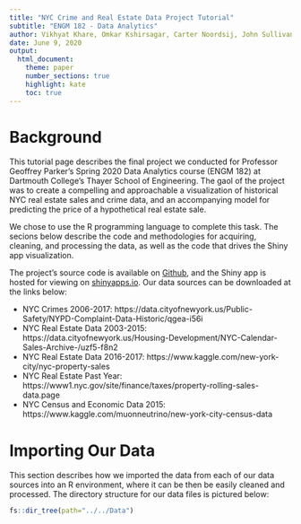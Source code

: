 ```yaml
---
title: "NYC Crime and Real Estate Data Project Tutorial"
subtitle: "ENGM 182 - Data Analytics"
author: Vikhyat Khare, Omkar Kshirsagar, Carter Noordsij, John Sullivan
date: June 9, 2020
output:
  html_document:
    theme: paper
    number_sections: true
    highlight: kate
    toc: true
---
```


# Background

This tutorial page describes the final project we conducted for Professor Geoffrey Parker's Spring 2020 Data Analytics course (ENGM 182) at Dartmouth College's Thayer School of Engineering. The gaol of the project was to create a compelling and approachable a visualization of historical NYC real estate sales and crime data, and an accompanying model for predicting the price of a hypothetical real estate sale.

We chose to use the R programming language to complete this task. The secions below describe the code and methodologies for acquiring, cleaning, and processing the data, as well as the code that drives the Shiny app visualization.

The project's source code is available on [Github](https://github.com/sulljohn/Engm182_Project), and the Shiny app is hosted for viewing on [shinyapps.io](https://jcnoordsij.shinyapps.io/nyc_vis/). Our data sources can be downloaded at the links below:

* NYC Crimes 2006-2017: https://data.cityofnewyork.us/Public-Safety/NYPD-Complaint-Data-Historic/qgea-i56i
* NYC Real Estate Data 2003-2015: https://data.cityofnewyork.us/Housing-Development/NYC-Calendar-Sales-Archive-/uzf5-f8n2
* NYC Real Estate Data 2016-2017: https://www.kaggle.com/new-york-city/nyc-property-sales
* NYC Real Estate Past Year:  https://www1.nyc.gov/site/finance/taxes/property-rolling-sales-data.page
* NYC Census and Economic Data 2015: https://www.kaggle.com/muonneutrino/new-york-city-census-data

# Importing Our Data

This section describes how we imported the data from each of our data sources into an R environment, where it can be then be easily cleaned and processed. The directory structure for our data files is pictured below:
```r
fs::dir_tree(path="../../Data")
```
